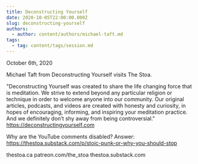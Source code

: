 ```yaml
---
title: Deconstructing Yourself
date: 2020-10-05T22:00:00.000Z
slug: deconstructing-yourself
authors:
  - author: content/authors/michael-taft.md
tags:
  - tag: content/tags/session.md
---
```


October 6th, 2020

Michael Taft from Deconstructing Yourself visits The Stoa.

"Deconstructing Yourself was created to share the life changing force that is meditation. We strive to extend beyond any particular religion or technique in order to welcome anyone into our community. Our original articles, podcasts, and videos are created with honesty and curiosity, in hopes of encouraging, informing, and inspiring your meditation practice. And we definitely don’t shy away from being controversial." https://deconstructingyourself.com

Why are the YouTube comments disabled? Answer: https://thestoa.substack.com/p/stoic-punk-or-why-you-should-stop

thestoa.ca
patreon.com/the_stoa
thestoa.substack.com
